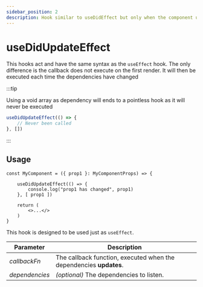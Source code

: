 ```yaml
---
sidebar_position: 2
description: Hook similar to useDidEffect but only when the component updates
---
```


# useDidUpdateEffect

This hooks act and have the same syntax as the `useEffect` hook. The only difference is the callback does not execute on the first render.
It will then be executed each time the dependencies have changed

:::tip

Using a void array as dependency will ends to a pointless hook as it will never be executed

```jsx
useDidUpdateEffect(() => {
    // Never been called
}, [])
```

:::

## Usage

```tsx
const MyComponent = ({ prop1 }: MyComponentProps) => {
    
    useDidUpdateEffect(() => {
        console.log("prop1 has changed", prop1)
    }, [ prop1 ])

    return (
        <>...</>
    )
}
```

This hook is designed to be used just as `useEffect`.

| Parameter      | Description                                                        |
|----------------|--------------------------------------------------------------------|
| *callbackFn*   | The callback function, executed when the dependencies **updates**. |
| *dependencies* | *(optional)* The dependencies to listen.                           |
